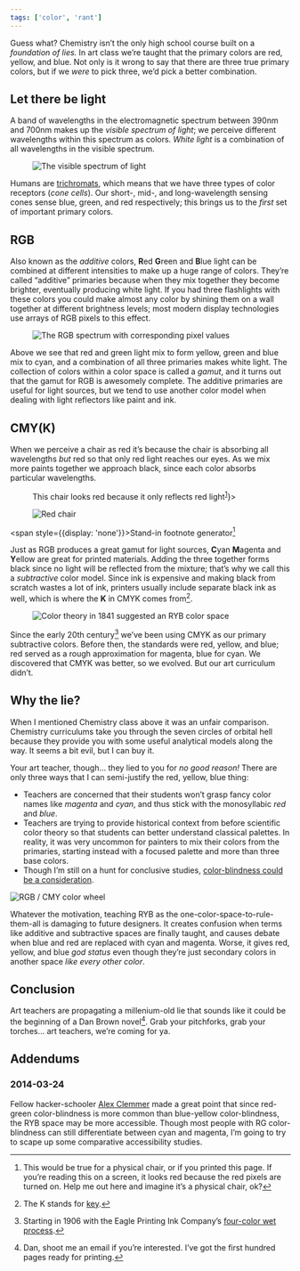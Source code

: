 ```yaml
---
tags: ['color', 'rant']
---
```



Guess what? Chemistry isn’t the only high school course built on a _foundation of lies._ In art class we’re taught that the primary colors are red, yellow, and blue. Not only is it wrong to say that there are three true primary colors, but if we _were_ to pick three, we’d pick a better combination.

## Let there be light

A band of wavelengths in the electromagnetic spectrum between 390nm and 700nm makes up the _visible spectrum of light_; we perceive different wavelengths within this spectrum as colors. _White light_ is a combination of all wavelengths in the visible spectrum.

<Figure caption="The visible spectrum of light">

![The visible spectrum of light](../../../../../content/images/blog/visible-spectrum-xoptim.svg)

</Figure>

Humans are [trichromats](http://en.wikipedia.org/wiki/Trichromacy), which means that we have three types of color receptors (_cone cells_). Our short-, mid-, and long-wavelength sensing cones sense blue, green, and red respectively; this brings us to the _first_ set of important primary colors.

## RGB

Also known as the _additive_ colors, **R**ed **G**reen and **B**lue light can be combined at different intensities to make up a huge range of colors. They’re called “additive” primaries because when they mix together they become brighter, eventually producing white light. If you had three flashlights with these colors you could make almost any color by shining them on a wall together at different brightness levels; most modern display technologies use arrays of RGB pixels to this effect.

<Figure caption="RGB stands for “Really Great Balance”!">

![The RGB spectrum with corresponding pixel values](../../../../../content/images/blog/rgb-pixel-color-wheel.svg)

</Figure>

Above we see that red and green light mix to form yellow, green and blue mix to cyan, and a combination of all three primaries makes white light. The collection of colors within a color space is called a _gamut_, and it turns out that the gamut for RGB is awesomely complete. The additive primaries are useful for light sources, but we tend to use another color model when dealing with light reflectors like paint and ink.

## CMY(K)

When we perceive a chair as red it’s because the chair is absorbing all wavelengths _but_ red so that only red light reaches our eyes. As we mix more paints together we approach black, since each color absorbs particular wavelengths.

<Figure caption={<>This chair looks red because it only reflects red light<sup id="fnref:1"><a href="#fn:1" className="footnote-ref">1</a></sup></>}>

![Red chair](../../../../../content/images/blog/red-chair.svg)

</Figure>

<span style={{display: 'none'}}>Stand-in footnote generator[^1]</span>

Just as RGB produces a great gamut for light sources, **C**yan **M**agenta and **Y**ellow are great for printed materials. Adding the three together forms black since no light will be reflected from the mixture; that’s why we call this a _subtractive_ color model. Since ink is expensive and making black from scratch wastes a lot of ink, printers usually include separate black ink as well, which is where the **K** in CMYK comes from[^2].

<Figure caption="Old school: color theory in 1841 suggested the RYB color space">

![Color theory in 1841 suggested an RYB color space](../../../../../content/images/blog/1841-chromatography.png)

</Figure>

Since the early 20th century[^3] we’ve been using CMYK as our primary subtractive colors. Before then, the standards were red, yellow, and blue; red served as a rough approximation for magenta, blue for cyan. We discovered that CMYK was better, so we evolved. But our art curriculum didn’t.

## Why the lie?

When I mentioned Chemistry class above it was an unfair comparison. Chemistry curriculums take you through the seven circles of orbital hell because they provide you with some useful analytical models along the way. It seems a bit evil, but I can buy it.

Your art teacher, though… they lied to you for _no good reason!_ There are only three ways that I can semi-justify the red, yellow, blue thing:

- Teachers are concerned that their students won’t grasp fancy color names like _magenta_ and _cyan_, and thus stick with the monosyllabic _red_ and _blue_.
- Teachers are trying to provide historical context from before scientific color theory so that students can better understand classical palettes. In reality, it was very uncommon for painters to mix their colors from the primaries, starting instead with a focused palette and more than three base colors.
- Though I’m still on a hunt for conclusive studies, [color-blindness could be a consideration](#2014-03-24).

![RGB / CMY color wheel](../../../../../content/images/blog/named-color-wheel.svg)

Whatever the motivation, teaching RYB as the one-color-space-to-rule-them-all is damaging to future designers. It creates confusion when terms like additive and subtractive spaces are finally taught, and causes debate when blue and red are replaced with cyan and magenta. Worse, it gives red, yellow, and blue _god status_ even though they’re just secondary colors in another space _like every other color_.

## Conclusion

Art teachers are propagating a millenium-old lie that sounds like it could be the beginning of a Dan Brown novel[^4]. Grab your pitchforks, grab your torches… art teachers, we’re coming for ya.

## Addendums

### 2014-03-24

Fellow hacker-schooler [Alex Clemmer](http://www.nullspace.io/) made a great point that since red-green color-blindness is more common than blue-yellow color-blindness, the RYB space may be more accessible. Though most people with RG color-blindness can still differentiate between cyan and magenta, I’m going to try to scape up some comparative accessibility studies.

[^1]: This would be true for a physical chair, or if you printed this page. If you’re reading this on a screen, it looks red because the red pixels are turned on. Help me out here and imagine it’s a physical chair, ok?

[^2]: The K stands for [key](https://en.wikipedia.org/wiki/Key_plate).

[^3]: Starting in 1906 with the Eagle Printing Ink Company’s [four-color wet process](http://www.sunchemical.com/about/history/).

[^4]: Dan, shoot me an email if you’re interested. I’ve got the first hundred pages ready for printing.
